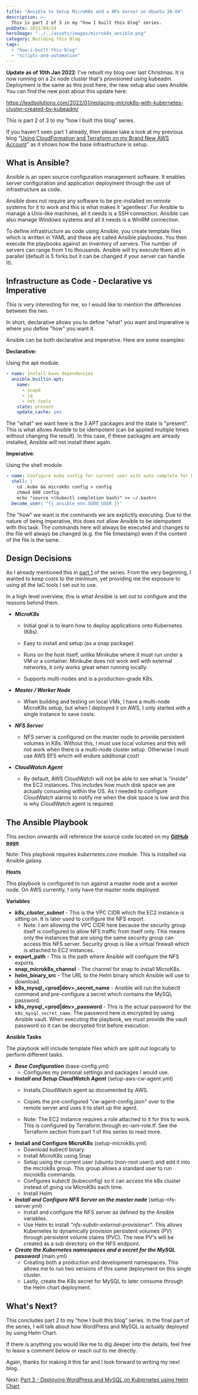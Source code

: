 ```yaml
---
title: "Ansible to Setup MicroK8s and a NFS Server on Ubuntu 20.04"
description: >-
  This is part 2 of 3 in my "how I built this blog" series.
pubDate: 2021/09/24
heroImage: "../../assets/images/microk8s_ansible.png"
category: Building this Blog
tags:
  - "how-i-built-this-blog"
  - "scripts-and-automation"
---
```


**Update as of 10th Jan 2022**: I've rebuilt my blog over last Christmas. It is now running on a 2x node cluster that's provisioned using kubeadm. Deployment is the same as this post here, the new setup also uses Ansible. You can find the new post about this update here:

https://lexdsolutions.com/2022/01/replacing-microk8s-with-kubernetes-cluster-created-by-kubeadm/

This is part 2 of 3 to my “how I built this blog” series.

If you haven't seen part 1 already, then please take a look at my previous blog "[Using CloudFormation and Terraform on my Brand New AWS Account](https://lexdsolutions.com/2021/09/using-cloudformation-and-terraform-on-my-brand-new-aws-account/)" as it shows how the base infrastructure is setup.

## What is Ansible?

Ansible is an open source configuration management software. It enables server configuration and application deployment through the use of infrastructure as code.

Ansible does not require any software to be pre-installed on remote systems for it to work and this is what makes it 'agentless'. For Ansible to manage a Unix-like machines, all it needs is a SSH connection. Ansible can also manage Windows systems and all it needs is a WinRM connection.

To define infrastructure as code using Ansible, you create template files which is written in YAML and these are called Ansible playbooks. You then execute the playbooks against an inventory of servers. The number of servers can range from 1 to thousands. Ansible will try execute them all in parallel (default is 5 forks but it can be changed if your server can handle it).

## Infrastructure as Code - Declarative vs Imperative

This is very interesting for me, so I would like to mention the differences between the two.

In short, declarative allows you to define "what" you want and imperative is where you define "how" you want it.

Ansible can be both declarative and imperative. Here are some examples:

**Declarative:**

Using the apt module.

```yaml
- name: Install base dependencies
  ansible.builtin.apt:
    name:
      - snapd
      - jq
      - net-tools
    state: present
    update_cache: yes
```

The "what" we want here is the 3 APT packages and the state is "present". This is what allows Ansible to be idempotent (can be applied multiple times without changing the result). In this case, if these packages are already installed, Ansible will not install them again.

**Imperative**:

Using the shell module.

```yaml
- name: Configure kube config for current user with auto complete for bash
  shell: |
    cd .kube && microk8s config > config
    chmod 600 config
    echo "source <(kubectl completion bash)" >> ~/.bashrc
  become_user: "{{ ansible_env.SUDO_USER }}"
```

The "how" we want is the commands we are explicitly executing. Due to the nature of being imperative, this does not allow Ansible to be idempotent with this task. The commands here will always be executed and changes to the file will always be changed (e.g. the file timestamp) even if the content of the file is the same.

## Design Decisions

As I already mentioned this in [part 1](https://lexdsolutions.com/2021/09/using-cloudformation-and-terraform-on-my-brand-new-aws-account/) of the series. From the very beginning, I wanted to keep costs to the minimum, yet providing me the exposure to using all the IaC tools I set out to use.

In a high level overview, this is what Ansible is set out to configure and the reasons behind them.

- **_MicroK8s_**

    - Initial goal is to learn how to deploy applications onto Kubernetes (K8s).
    - Easy to install and setup (as a snap package)

    - Runs on the host itself, unlike Minikube where it must run under a VM or a container. Minikube does not work well with external networks, it only works great when running locally.
    - Supports multi-nodes and is a production-grade K8s.
- **_Master / Worker Node_**
    - When building and testing on local VMs, I have a multi-node MicroK8s setup, but when I deployed it on AWS, I only started with a single instance to save costs.
- **_NFS Server_**
    - NFS server is configured on the master node to provide persistent volumes in K8s. Without this, I must use local volumes and this will not work when there is a multi-node cluster setup. Otherwise I must use AWS EFS which will endure additional cost!
- **_CloudWatch Agent_**
    - By default, AWS CloudWatch will not be able to see what is "inside" the EC2 instances. This includes how much disk space we are actually consuming within the OS. As I needed to configure CloudWatch alarms to notify me when the disk space is low and this is why CloudWatch agent is required.

## The Ansible Playbook

This section onwards will reference the source code located on my [**GitHub page**](https://github.com/88lexd/lexd-solutions/tree/main/aws-wordpress/2-os-configuration/old-microk8s).

Note: This playbook requires _kubernetes.core_ module. This is installed via Ansible galaxy.

**Hosts**

This playbook is configured to run against a master node and a worker node. On AWS currently, I only have the master node deployed.

**Variables**

- **_k8s_cluster_subnet_** - This is the VPC CIDR which the EC2 instance is sitting on. It is later used to configure the NFS export.
  - Note: I am allowing the VPC CIDR here because the security group itself is configured to allow NFS traffic from itself only. This means only the instances that are using the same security group can access this NFS server. Security group is like a virtual firewall which is attached to EC2 instances.
- **export_path** - This is the path where Ansible will configure the NFS exports.
- **snap_microk8s_channel** - The channel for snap to install MicroK8s.
- **helm_binary_src** - The URL to the Helm binary which Ansible will use to download.
- **k8s_mysql_\<prod|dev\>_secret_name** - Ansible will run the kubectl command and pre-configure a secret which contains the MySQL password.
- **k8s_mysql_\<prod|dev\>_password** - This is the actual password for the `k8s_mysql_secret_name`. The password here is encrypted by using Ansible vault. When executing the playbook, we must provide the vault password so it can be decrypted first before execution.

**Ansible Tasks**

The playbook will include template files which are split out logically to perform different tasks.

- **_Base Configuration_** (base-config.yml)
    - Configures my personal settings and packages I would use.
- **_Install and Setup CloudWatch Agent_** (setup-aws-cw-agent.yml)
    - Installs CloudWatch agent as documented by AWS.

    - Copies the pre-configured "cw-agent-config.json" over to the remote server and uses it to start up the agent.
    - Note: The EC2 instance requires a role attached to it for this to work. This is configured by Terraform through ec-iam-role.tf. See the Terraform section from part 1 of this series to read more.
- **Install and Configure MicroK8s** (setup-microk8s.yml)
    - Download kubectl binary.
    - Install MicroK8s using Snap
    - Setup using the current user (ubuntu (non-root user)) and add it into the microk8s group. This group allows a standard user to run microk8s commands.
    - Configures kubectl (kubeconfig) so it can access the k8s cluster instead of going via MicroK8s each time.
    - Install Helm
- _**Install and Configure NFS Server on the master node**_ (setup-nfs-server.yml)
    - Install and configure the NFS server as defined by the Ansible variables.
    - Use Helm to install _"nfs-subdir-external-provisioner"_. This allows Kubernetes to dynamically provision persistent volumes (PV) through persistent volume claims (PVC). The new PV's will be created as a sub directory on the NFS endpoint.
- **_Create the Kubernetes namespaces and a secret for the MySQL password_** (main.yml)
    - Creating both a production and development namespaces. This allows me to run two versions of this same deployment on this single cluster.
    - Lastly, create the K8s secret for MySQL to later consume through the Helm chart deployment.

## What's Next?

This concludes part 2 to my “how I built this blog” series. In the final part of the series, I will talk about how WordPress and MySQL is actually deployed by using Helm Chart.

If there is anything you would like me to dig deeper into the details, feel free to leave a comment below or reach out to me directly.

Again, thanks for making it this far and I look forward to writing my next blog.

Next: [Part 3 - Deploying WordPress and MySQL on Kubernetes using Helm Chart](https://lexdsolutions.com/2021/09/deploying-wordpress-and-mysql-on-kubernetes-using-helm-chart/)
